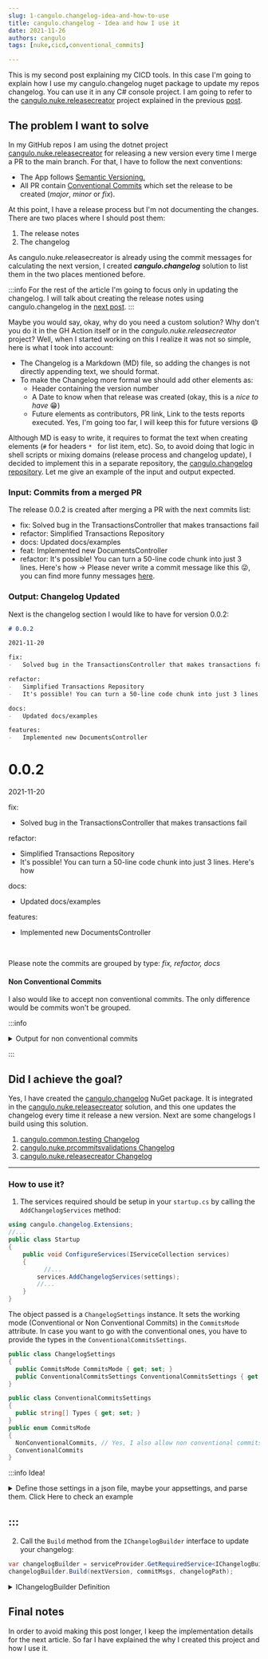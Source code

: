```yaml
---
slug: 1-cangulo.changelog-idea-and-how-to-use
title: cangulo.changelog - Idea and how I use it
date: 2021-11-26
authors: cangulo
tags: [nuke,cicd,conventional_commits]

---
```



This is my second post explaining my CICD tools. In this case I'm going to explain how I use my cangulo.changelog nuget package to update my repos changelog. You can use it in any C# console project. I am going to refer to the [cangulo.nuke.releasecreator](https://github.com/cangulo-nuke/cangulo.nuke.releasecreator) project explained in the previous [post](../../nuke/cangulo.nuke.releasecreator/index.mdx).

<!--truncate-->

## The problem I want to solve

In my GitHub repos I am using the dotnet project [cangulo.nuke.releasecreator](https://github.com/cangulo-nuke/cangulo.nuke.releasecreator) for releasing a new version every time I merge a PR to the main branch. For that, I have to follow the next conventions:

* The App follows [Semantic Versioning.](https://semver.org)
* All PR contain [Conventional Commits](https://www.conventionalcommits.org/en/v1.0.0/) which set the release to be created (_major_, _minor_ or _fix_).

At this point, I have a release process but I'm not documenting the changes. There are two places where I should post them:
1. The release notes
2. The changelog

As cangulo.nuke.releasecreator is already using the commit messages for calculating the next version, I created ___cangulo.changelog___ solution to list them in the two places mentioned before.

:::info
For the rest of the article I'm going to focus only in updating the changelog. I will talk about creating the release notes using cangulo.changelog in the [next post](./2-cangulo.changelog-release-notes).
:::

Maybe you would say, okay, why do you need a custom solution? Why don't you do it in the GH Action itself or in the _cangulo.nuke.releasecreator_ project? Well, when I started working on this I realize it was not so simple, here is what I took into account:

-   The Changelog is a Markdown (MD) file, so adding the changes is not directly appending text, we should format.
-   To make the Changelog more formal we should add other elements as:
	-   Header containing the version number
	-   A Date to know when that release was created (okay, this is a _nice to have_ 😁)
	-   Future elements as contributors, PR link, Link to the tests reports executed. Yes, I'm going too far, I will keep this for future versions 😄

Although MD is easy to write, it requires to format the text when creating elements (`#` for headers `* ` for list item, etc). So, to avoid doing that logic in shell scripts or mixing domains (release process and changelog update), I decided to implement this in a separate repository, the [cangulo.changelog repository](https://github.com/cangulo-nugets/cangulo.changelog). Let me give an example of the input and output expected.

### Input: Commits from a merged PR
The release 0.0.2 is created after merging a PR with the next commits list:
-   fix: Solved bug in the TransactionsController that makes transactions fail
-   refactor: Simplified Transactions Repository
-   docs: Updated docs/examples
-   feat: Implemented new DocumentsController
-   refactor: It's possible! You can turn a 50-line code chunk into just 3 lines. Here's how -> Please never write a commit message like this 😜, you can find more funny messages [here](http://whatthecommit.com/85835a6ce3edb747ec06e42f6313d0a2).

### Output: Changelog Updated

Next is the changelog section I would like to have for version 0.0.2:

<BrowserWindow>
<Tabs>
  <TabItem value="markdown" label="Markdown Code" default>

```markdown
# 0.0.2

2021-11-20

fix:
-   Solved bug in the TransactionsController that makes transactions fail

refactor:
-   Simplified Transactions Repository
-   It's possible! You can turn a 50-line code chunk into just 3 lines. Here's how

docs:
-   Updated docs/examples

features:
-   Implemented new DocumentsController
```

  </TabItem>
  <TabItem value="html" label="Changelog Visualization" default>

# 0.0.2

2021-11-20

fix:
-   Solved bug in the TransactionsController that makes transactions fail

refactor:
-   Simplified Transactions Repository
-   It's possible! You can turn a 50-line code chunk into just 3 lines. Here's how

docs:
-   Updated docs/examples

features:
-   Implemented new DocumentsController


  </TabItem>
</Tabs>
</BrowserWindow>
<br/>

Please note the commits are grouped by type: _fix, refactor, docs_

#### Non Conventional Commits

I also would like to accept non conventional commits. The only difference would be commits won't be grouped.

:::info

<details>
  <summary>Output for non conventional commits</summary>

<BrowserWindow>
<Tabs>
  <TabItem value="markdown" label="Markdown Code" default>

```markdown
# 0.0.2

2021-11-20

* fix: Solved bug in the TransactionsController that makes transactions fail
* refactor: Simplified Transactions Repository
* docs: Updated docs/examples
* feat: Implemented new DocumentsController
* refactor: It's possible! You can turn a 50-line code chunk into just 3 lines. Here's how
```

  </TabItem>
  <TabItem value="html" label="Changelog Visualization" default>

# 0.0.2

2021-11-20

* fix: Solved bug in the TransactionsController that makes transactions fail
* refactor: Simplified Transactions Repository
* docs: Updated docs/examples
* feat: Implemented new DocumentsController
* refactor: It's possible! You can turn a 50-line code chunk into just 3 lines. Here's how


  </TabItem>
</Tabs>
</BrowserWindow>

</details>
  
:::


## Did I achieve the goal?

Yes, I have created the [cangulo.changelog](https://www.nuget.org/packages/cangulo.changelog/) NuGet package. It is integrated in the [cangulo.nuke.releasecreator](https://github.com/cangulo-nuke/cangulo.nuke.releasecreator) solution, and this one updates the changelog every time it release a new version. Next are some changelogs I build using this solution.

1.  [cangulo.common.testing Changelog](https://github.com/cangulo-nugets/cangulo.common.testing/blob/main/CHANGELOG.md)
2.  [cangulo.nuke.prcommitsvalidations Changelog](https://github.com/cangulo-nuke/cangulo.nuke.prcommitsvalidations/blob/main/CHANGELOG.md)
3.  [cangulo.nuke.releasecreator Changelog](https://github.com/cangulo-nuke/cangulo.nuke.releasecreator/blob/main/CHANGELOG.md)



---

### How to use it?

1. The services required should be setup in your `startup.cs` by calling the `AddChangelogServices` method:
```csharp {8}
using cangulo.changelog.Extensions;
//...
public class Startup
{
    public void ConfigureServices(IServiceCollection services)
    {
		  //...
	    services.AddChangelogServices(settings);
	    //...
    }
}
```
<CaptionDocusaurus label="Example at cangulo.nuke.releasecreator" linkIsRelative={false}  link="https://github.com/cangulo-nuke/cangulo.nuke.releasecreator/blob/v0.0.1/src/cangulo.nuke.releasecreator/build.startup.cs#L27" />

The object passed is a `ChangelogSettings` instance. It sets the working mode (Conventional or Non Conventional Commits) in the `CommitsMode` attribute. In case you want to go with the conventional ones, you have to provide the types in the `ConventionalCommitsSettings`. 
```csharp
public class ChangelogSettings
{
  public CommitsMode CommitsMode { get; set; }
  public ConventionalCommitsSettings ConventionalCommitsSettings { get; set; }
}

public class ConventionalCommitsSettings
{
  public string[] Types { get; set; }
}
public enum CommitsMode
{
  NonConventionalCommits, // Yes, I also allow non conventional commits
  ConventionalCommits
}
```
<CaptionDocusaurus label="Definition at cangulo.changelog" linkIsRelative={false}  link="https://github.com/cangulo-nugets/cangulo.changelog/blob/v0.0.8/src/cangulo.changelog/Models/ChangelogSettings.cs" />

:::info Idea!

<details>
  <summary>Define those settings in a json file, maybe your appsettings, and parse them. Click Here to check an example</summary>

```json
{
    "commitsMode": "conventionalCommits",
    "conventionalCommitsSettings": {
        "types": [
            "fix",
            "patch",
            "refactor",
            "feat",
            "major",
            "break",
            "docs"
        ]
    }
}
```
<CaptionDocusaurus label="Example at cangulo.nuke.releasecreator" linkIsRelative={false}  link="https://github.com/cangulo-nuke/cangulo.nuke.releasecreator/blob/v0.0.1/cicd/releaseSettings.json#L38" />

</details>
  
:::
---

2. Call the `Build` method  from the `IChangelogBuilder` interface to update your changelog:

```csharp
var changelogBuilder = serviceProvider.GetRequiredService<IChangelogBuilder>();
changelogBuilder.Build(nextVersion, commitMsgs, changelogPath);
```

<CaptionDocusaurus label="Example at cangulo.nuke.releasecreator" linkIsRelative={false}  link="https://github.com/cangulo-nuke/cangulo.nuke.releasecreator/blob/v0.0.1/src/cangulo.nuke.releasecreator/build.changelog.cs#L33" />

<details>
  <summary>IChangelogBuilder Definition</summary>

```csharp
 public interface IChangelogBuilder
 {
     void Build(string version, string[] changes, string path);
 }
```

<CaptionDocusaurus label="Definiton at cangulo.changelog" linkIsRelative={false}  link="https://github.com/cangulo-nugets/cangulo.changelog/blob/v0.0.8/src/cangulo.changelog/Builders/ChangelogBuilder.cs" />

</details>

## Final notes

In order to avoid making this post longer, I keep the implementation details for the next article. So far I have explained the why I created this project and how I use it.


<AboutMe/>

<ShareDocusaurus 
  slug="projects/1-cangulo.changelog-idea-and-how-to-use" 
  title={frontMatter.title}
  tags={frontMatter.tags} />